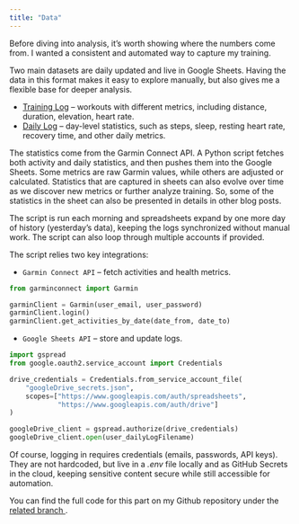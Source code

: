 ```yaml
---
title: "Data"
---
```


:::{=html}
<link rel="stylesheet" href="https://cdnjs.cloudflare.com/ajax/libs/font-awesome/6.5.1/css/all.min.css" integrity="sha512-9usAa8m0M+WyW59Ry...cut..." crossorigin="anonymous" referrerpolicy="no-referrer" />
:::

Before diving into analysis, it’s worth showing where the numbers come from. I wanted a consistent and automated way to capture my training. 

Two main datasets are daily updated and live in Google Sheets. Having the data in this format makes it easy to explore manually, but also gives me a flexible base for deeper analysis.

- [Training Log](https://docs.google.com/spreadsheets/d/11oJAhAphaHDnGHdknI8TrZjeIy7Aq2DqJ8lInu_XL_M/edit?usp=sharing){target="_blank"} – workouts with different metrics, including distance, duration, elevation, heart rate. 
- [Daily Log](https://docs.google.com/spreadsheets/d/12Nd6dxw6wux5hFYeiei8l0OXqXG4aBpASzTdXb3rpdw/edit?usp=sharing){target="_blank"} – day-level statistics, such as steps, sleep, resting heart rate, recovery time, and other daily metrics.

The statistics come from the Garmin Connect API. A Python script fetches both activity and daily statistics, and then pushes them into the Google Sheets. Some metrics are raw Garmin values, while others are adjusted or calculated. Statistics that are captured in sheets can also evolve over time as we discover new metrics or further analyze training. So, some of the statistics in the sheet can also be presented in details in other blog posts.

The script is run each morning and spreadsheets expand by one more day of history (yesterday's data), keeping the logs synchronized without manual work. The script can also loop through multiple accounts if provided.

The script relies two key integrations:

- `Garmin Connect API` – fetch activities and health metrics.
```python
from garminconnect import Garmin  

garminClient = Garmin(user_email, user_password)  
garminClient.login()
garminClient.get_activities_by_date(date_from, date_to)
```

- `Google Sheets API` – store and update logs.
```python
import gspread
from google.oauth2.service_account import Credentials  

drive_credentials = Credentials.from_service_account_file(
    "googleDrive_secrets.json",  
    scopes=["https://www.googleapis.com/auth/spreadsheets",  
            "https://www.googleapis.com/auth/drive"]  
)

googleDrive_client = gspread.authorize(drive_credentials)  
googleDrive_client.open(user_dailyLogFilename)
```

Of course, logging in requires credentials (emails, passwords, API keys). They are not hardcoded, but live in a *.env* file locally and as GitHub Secrets in the cloud, keeping sensitive content secure while still accessible for automation.

```{=html}
<div class="project-link-container">
    <i class="fab fa-github"></i>
    <span> You can find the full code for this part on my Github repository under the
    <a href="https://github.com/1312Bravo/TrainingPeaks_customLog/tree/fetch-data-write-gs" target="_blank"> related branch </a>
    .</span>
</div>
```